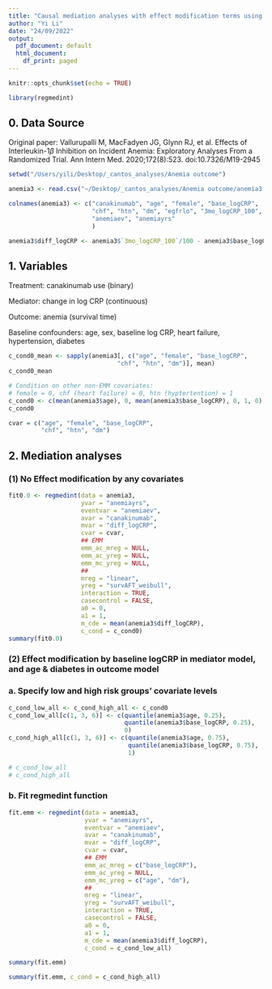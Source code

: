 ```yaml
---
title: "Causal mediation analyses with effect modification terms using CANTOS trial data"
author: "Yi Li"
date: "24/09/2022"
output:
  pdf_document: default
  html_document:
    df_print: paged
---
```


```r
knitr::opts_chunk$set(echo = TRUE)
```

```r
library(regmedint)
```

## 0. Data Source
Original paper: Vallurupalli M, MacFadyen JG, Glynn RJ, et al. Effects of Interleukin-1$\beta$ Inhibition on Incident Anemia: Exploratory Analyses From a Randomized Trial. Ann Intern Med. 2020;172(8):523. doi:10.7326/M19-2945

```r
setwd("/Users/yili/Desktop/_cantos_analyses/Anemia outcome")

anemia3 <- read.csv("~/Desktop/_cantos_analyses/Anemia outcome/anemia3.csv", header = FALSE)

colnames(anemia3) <- c("canakinumab", "age", "female", "base_logCRP", 
                       "chf", "htn", "dm", "egfrlo", "3mo_logCRP_100", 
                       "anemiaev", "anemiayrs"
                       )

anemia3$diff_logCRP <- anemia3$`3mo_logCRP_100`/100 - anemia3$base_logCRP
```

## 1. Variables
Treatment: canakinumab use (binary)

Mediator: change in log CRP (continuous)

Outcome: anemia (survival time)

Baseline confounders: age, sex, baseline log CRP, heart failure, hypertension, diabetes




```r
c_cond0_mean <- sapply(anemia3[, c("age", "female", "base_logCRP", 
                              "chf", "htn", "dm")], mean)
c_cond0_mean

# Condition on other non-EMM covariates:
# female = 0, chf (heart failure) = 0, htn (hyptertention) = 1
c_cond0 <- c(mean(anemia3$age), 0, mean(anemia3$base_logCRP), 0, 1, 0)
c_cond0

cvar = c("age", "female", "base_logCRP", 
         "chf", "htn", "dm")
```

## 2. Mediation analyses
### (1) No Effect modification by any covariates
```r
fit0.0 <- regmedint(data = anemia3,
                    yvar = "anemiayrs",
                    eventvar = "anemiaev",
                    avar = "canakinumab",
                    mvar = "diff_logCRP",
                    cvar = cvar,
                    ## EMM
                    emm_ac_mreg = NULL,
                    emm_ac_yreg = NULL,
                    emm_mc_yreg = NULL,
                    ##
                    mreg = "linear",
                    yreg = "survAFT_weibull",
                    interaction = TRUE,
                    casecontrol = FALSE,
                    a0 = 0,
                    a1 = 1,
                    m_cde = mean(anemia3$diff_logCRP),
                    c_cond = c_cond0)
summary(fit0.0)
```



### (2) Effect modification by baseline logCRP in mediator model, and age & diabetes in outcome model 
### a. Specify low and high risk groups' covariate levels
```r
c_cond_low_all <- c_cond_high_all <- c_cond0
c_cond_low_all[c(1, 3, 6)] <- c(quantile(anemia3$age, 0.25), 
                                quantile(anemia3$base_logCRP, 0.25), 
                                0)
c_cond_high_all[c(1, 3, 6)] <- c(quantile(anemia3$age, 0.75), 
                                 quantile(anemia3$base_logCRP, 0.75), 
                                 1)

# c_cond_low_all
# c_cond_high_all
```

### b. Fit regmedint function
```r
fit.emm <- regmedint(data = anemia3,
                     yvar = "anemiayrs",
                     eventvar = "anemiaev",
                     avar = "canakinumab",
                     mvar = "diff_logCRP",
                     cvar = cvar,
                     ## EMM
                     emm_ac_mreg = c("base_logCRP"),
                     emm_ac_yreg = NULL,
                     emm_mc_yreg = c("age", "dm"),
                     ##
                     mreg = "linear",
                     yreg = "survAFT_weibull",
                     interaction = TRUE,
                     casecontrol = FALSE,
                     a0 = 0,
                     a1 = 1,
                     m_cde = mean(anemia3$diff_logCRP),
                     c_cond = c_cond_low_all)

summary(fit.emm)

summary(fit.emm, c_cond = c_cond_high_all)
```


